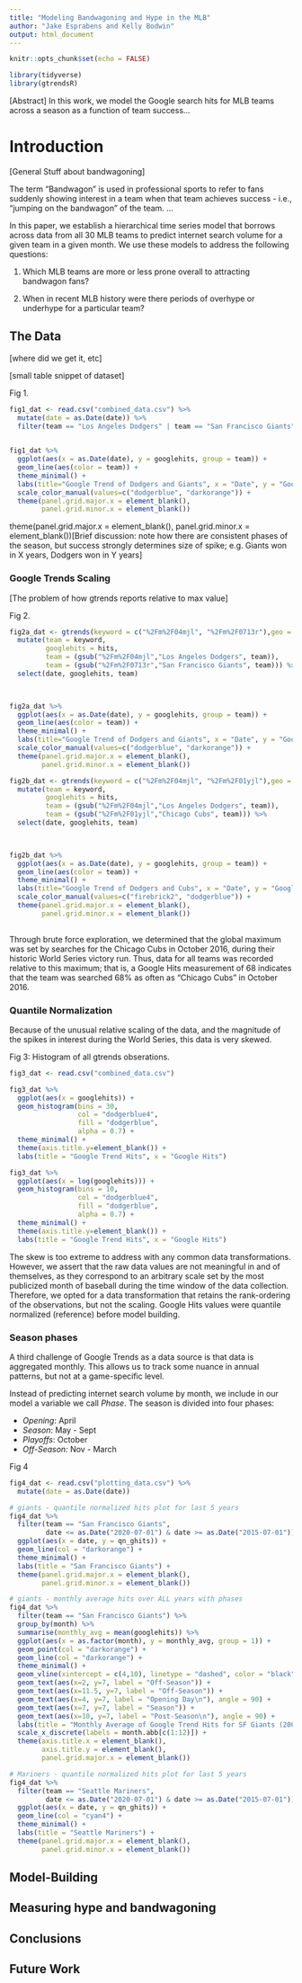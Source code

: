 ```yaml
---
title: "Modeling Bandwagoning and Hype in the MLB"
author: "Jake Esprabens and Kelly Bodwin"
output: html_document
---
```


```r
knitr::opts_chunk$set(echo = FALSE)
```

```r
library(tidyverse)
library(gtrendsR)
```

[Abstract]
In this work, we model the Google search hits for MLB teams across a season as
a function of team success...

# Introduction

[General Stuff about bandwagoning]

The term "Bandwagon" is used in professional sports to refer to fans suddenly
showing interest in a team when that team achieves success - i.e., "jumping on 
the bandwagon" of the team.  ...


In this paper, we establish a hierarchical time series model that borrows across
data from all 30 MLB teams to predict internet search volume for a given team
in a given month.  We use these models to address the following questions:

1. Which MLB teams are more or less prone overall to attracting bandwagon fans?

2. When in recent MLB history were there periods of overhype or underhype for a
particular team?

## The Data

[where did we get it, etc]

[small table snippet of dataset]

Fig 1.

```r
fig1_dat <- read.csv("combined_data.csv") %>%
  mutate(date = as.Date(date)) %>%
  filter(team == "Los Angeles Dodgers" | team == "San Francisco Giants")
        

fig1_dat %>%
  ggplot(aes(x = as.Date(date), y = googlehits, group = team)) + 
  geom_line(aes(color = team)) + 
  theme_minimal() +
  labs(title="Google Trend of Dodgers and Giants", x = "Date", y = "Google Hits") + 
  scale_color_manual(values=c("dodgerblue", "darkorange")) +
  theme(panel.grid.major.x = element_blank(),
        panel.grid.minor.x = element_blank())
```

  theme(panel.grid.major.x = element_blank(),
        panel.grid.minor.x = element_blank())[Brief discussion: note how there are consistent phases of the season, 
but success strongly determines size of spike; e.g. Giants won in X years, 
Dodgers won in Y years]

### Google Trends Scaling

[The problem of how gtrends reports relative to max value]

Fig 2.

```r
fig2a_dat <- gtrends(keyword = c("%2Fm%2F04mjl", "%2Fm%2F0713r"),geo = "US", time = "all")$interest_over_time %>%
  mutate(team = keyword,
         googlehits = hits,
         team = (gsub("%2Fm%2F04mjl","Los Angeles Dodgers", team)),
         team = (gsub("%2Fm%2F0713r","San Francisco Giants", team))) %>%
  select(date, googlehits, team)
         


fig2a_dat %>%
  ggplot(aes(x = as.Date(date), y = googlehits, group = team)) + 
  geom_line(aes(color = team)) + 
  theme_minimal() +
  labs(title="Google Trend of Dodgers and Giants", x = "Date", y = "Google Hits") + 
  scale_color_manual(values=c("dodgerblue", "darkorange")) +
  theme(panel.grid.major.x = element_blank(),
        panel.grid.minor.x = element_blank())
```

```r
fig2b_dat <- gtrends(keyword = c("%2Fm%2F04mjl", "%2Fm%2F01yjl"),geo = "US", time = "all")$interest_over_time %>%
  mutate(team = keyword,
         googlehits = hits,
         team = (gsub("%2Fm%2F04mjl","Los Angeles Dodgers", team)),
         team = (gsub("%2Fm%2F01yjl","Chicago Cubs", team))) %>%
  select(date, googlehits, team)
         


fig2b_dat %>%
  ggplot(aes(x = as.Date(date), y = googlehits, group = team)) + 
  geom_line(aes(color = team)) + 
  theme_minimal() +
  labs(title="Google Trend of Dodgers and Cubs", x = "Date", y = "Google Hits") + 
  scale_color_manual(values=c("firebrick2", "dodgerblue")) +
  theme(panel.grid.major.x = element_blank(),
        panel.grid.minor.x = element_blank()) 
  
```


Through brute force exploration, we determined that the global maximum was set by
searches for the Chicago Cubs in October 2016, during their historic World Series
victory run.  Thus, data for all teams was recorded relative to this maximum;
that is, a Google Hits measurement of 68 indicates that the team was searched
68% as often as "Chicago Cubs" in October 2016.

### Quantile Normalization

Because of the unusual relative scaling of the data, and the magnitude of the
spikes in interest during the World Series, this data is very skewed.

Fig 3: Histogram of all gtrends obserations.

```r
fig3_dat <- read.csv("combined_data.csv")

fig3_dat %>%
  ggplot(aes(x = googlehits)) + 
  geom_histogram(bins = 30,
                 col = "dodgerblue4",
                 fill = "dodgerblue",
                 alpha = 0.7) +
  theme_minimal() + 
  theme(axis.title.y=element_blank()) + 
  labs(title = "Google Trend Hits", x = "Google Hits")

```

```r
fig3_dat %>%
  ggplot(aes(x = log(googlehits))) + 
  geom_histogram(bins = 10,
                 col = "dodgerblue4",
                 fill = "dodgerblue",
                 alpha = 0.7) +
  theme_minimal() + 
  theme(axis.title.y=element_blank()) + 
  labs(title = "Google Trend Hits", x = "Google Hits")
```


The skew is too extreme to address with any common data transformations.  However,
we assert that the raw data values are not meaningful in and of themselves, as
they correspond to an arbitrary scale set by the most publicized month of baseball
during the time window of the data collection.  Therefore, we opted for a data 
transformation that retains the rank-ordering of the observations, but not the 
scaling.  Google Hits values were quantile normalized (reference) before model building.

### Season phases

A third challenge of Google Trends as a data source is that data is aggregated
monthly.  This allows us to track some nuance in annual patterns, but not at
a game-specific level.

Instead of predicting internet search volume by month, we include in our model
a variable we call *Phase*.  The season is divided into four phases:

* *Opening*: April
* *Season*: May - Sept
* *Playoffs*: October
* *Off-Season:* Nov - March


Fig 4

```r
fig4_dat <- read.csv("plotting_data.csv") %>%
  mutate(date = as.Date(date))

# giants - quantile normalized hits plot for last 5 years
fig4_dat %>%
  filter(team == "San Francisco Giants",
         date <= as.Date("2020-07-01") & date >= as.Date("2015-07-01")) %>%
  ggplot(aes(x = date, y = qn_ghits)) +
  geom_line(col = "darkorange") +
  theme_minimal() +
  labs(title = "San Francisco Giants") + 
  theme(panel.grid.major.x = element_blank(),
        panel.grid.minor.x = element_blank())

# giants - monthly average hits over ALL years with phases
fig4_dat %>%
  filter(team == "San Francisco Giants") %>% 
  group_by(month) %>%
  summarise(monthly_avg = mean(googlehits)) %>%
  ggplot(aes(x = as.factor(month), y = monthly_avg, group = 1)) +
  geom_point(col = "darkorange") +
  geom_line(col = "darkorange") + 
  theme_minimal() +
  geom_vline(xintercept = c(4,10), linetype = "dashed", color = "black") + 
  geom_text(aes(x=2, y=7, label = "Off-Season")) +
  geom_text(aes(x=11.5, y=7, label = "Off-Season")) +
  geom_text(aes(x=4, y=7, label = "Opening Day\n"), angle = 90) + 
  geom_text(aes(x=7, y=7, label = "Season")) + 
  geom_text(aes(x=10, y=7, label = "Post-Season\n"), angle = 90) + 
  labs(title = "Monthly Average of Google Trend Hits for SF Giants (2004 - Present)") + 
  scale_x_discrete(labels = month.abb[c(1:12)]) + 
  theme(axis.title.x = element_blank(),
        axis.title.y = element_blank(),
        panel.grid.major.x = element_blank()) 

```

```r
# Mariners - quantile normalized hits plot for last 5 years
fig4_dat %>%
  filter(team == "Seattle Mariners",
         date <= as.Date("2020-07-01") & date >= as.Date("2015-07-01")) %>%
  ggplot(aes(x = date, y = qn_ghits)) +
  geom_line(col = "cyan4") +
  theme_minimal() +
  labs(title = "Seattle Mariners") + 
  theme(panel.grid.major.x = element_blank(),
        panel.grid.minor.x = element_blank())
```


## Model-Building


## Measuring hype and bandwagoning


## Conclusions


## Future Work




